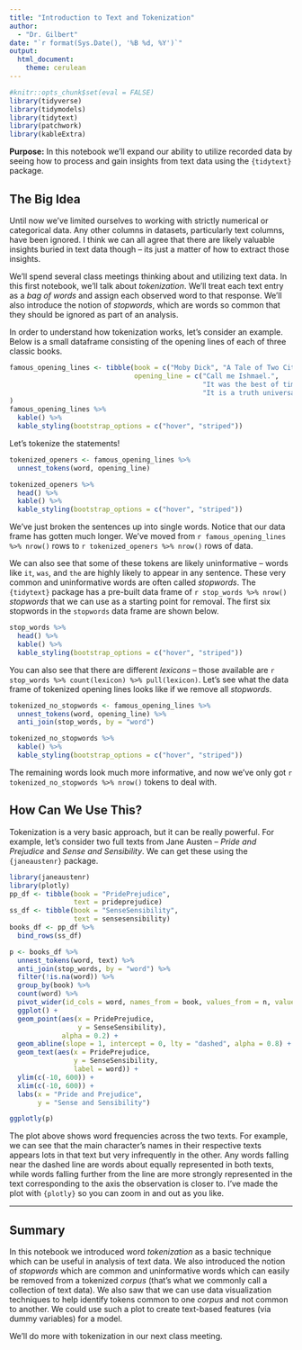 ```yaml
---
title: "Introduction to Text and Tokenization"
author: 
  - "Dr. Gilbert"
date: "`r format(Sys.Date(), '%B %d, %Y')`"
output: 
  html_document:
    theme: cerulean
---
```


```r
#knitr::opts_chunk$set(eval = FALSE)
library(tidyverse)
library(tidymodels)
library(tidytext)
library(patchwork)
library(kableExtra)
```

**Purpose:** In this notebook we'll expand our ability to utilize recorded data by seeing how to process and gain insights from text data using the `{tidytext}` package.

## The Big Idea

Until now we've limited ourselves to working with strictly numerical or categorical data. Any other columns in datasets, particularly text columns, have been ignored. I think we can all agree that there are likely valuable insights buried in text data though -- its just a matter of how to extract those insights.

We'll spend several class meetings thinking about and utilizing text data. In this first notebook, we'll talk about *tokenization*. We'll treat each text entry as a *bag of words* and assign each observed word to that response. We'll also introduce the notion of *stopwords*, which are words so common that they should be ignored as part of an analysis.

In order to understand how tokenization works, let's consider an example. Below is a small dataframe consisting of the opening lines of each of three classic books. 

```r
famous_opening_lines <- tibble(book = c("Moby Dick", "A Tale of Two Cities", "Pride and Prejudice"),
                               opening_line = c("Call me Ishmael.",
                                                "It was the best of times, it was the worst of times, it was the age of wisdom, it was the age of foolishness, it was the epoch of belief, it was the epoch of incredulity, it was the season of Light, it was the season of Darkness, it was the spring of hope, it was the winter of despair.",
                                                "It is a truth universally acknowledged, that a single man in possession of a good fortune, must be in want of a wife.")
)
famous_opening_lines %>%
  kable() %>%
  kable_styling(bootstrap_options = c("hover", "striped"))
```

Let's tokenize the statements!

```r
tokenized_openers <- famous_opening_lines %>%
  unnest_tokens(word, opening_line) 

tokenized_openers %>%
  head() %>%
  kable() %>%
  kable_styling(bootstrap_options = c("hover", "striped"))
```

We've just broken the sentences up into single words. Notice that our data frame has gotten much longer. We've moved from `r famous_opening_lines %>% nrow()` rows to `r tokenized_openers %>% nrow()` rows of data. 

We can also see that some of these tokens are likely uninformative -- words like `it`, `was`, and `the` are highly likely to appear in any sentence. These very common and uninformative words are often called *stopwords*. The `{tidytext}` package has a pre-built data frame of `r stop_words %>% nrow()` *stopwords* that we can use as a starting point for removal. The first six stopwords in the `stopwords` data frame are shown below.

```r
stop_words %>%
  head() %>%
  kable() %>%
  kable_styling(bootstrap_options = c("hover", "striped"))
```

You can also see that there are different *lexicons* -- those available are `r stop_words %>% count(lexicon) %>% pull(lexicon)`. Let's see what the data frame of tokenized opening lines looks like if we remove all *stopwords*.

```r
tokenized_no_stopwords <- famous_opening_lines %>%
  unnest_tokens(word, opening_line) %>%
  anti_join(stop_words, by = "word")

tokenized_no_stopwords %>%
  kable() %>%
  kable_styling(bootstrap_options = c("hover", "striped"))
```

The remaining words look much more informative, and now we've only got `r tokenized_no_stopwords %>% nrow()` tokens to deal with.

## How Can We Use This?

Tokenization is a very basic approach, but it can be really powerful. For example, let's consider two full texts from Jane Austen -- *Pride and Prejudice* and *Sense and Sensibility*. We can get these using the `{janeaustenr}` package.

```r
library(janeaustenr)
library(plotly)
pp_df <- tibble(book = "PridePrejudice",
                text = prideprejudice)
ss_df <- tibble(book = "SenseSensibility",
                text = sensesensibility)
books_df <- pp_df %>% 
  bind_rows(ss_df)

p <- books_df %>%
  unnest_tokens(word, text) %>%
  anti_join(stop_words, by = "word") %>%
  filter(!is.na(word)) %>%
  group_by(book) %>%
  count(word) %>%
  pivot_wider(id_cols = word, names_from = book, values_from = n, values_fill = 0) %>%
  ggplot() + 
  geom_point(aes(x = PridePrejudice,
                 y = SenseSensibility),
             alpha = 0.2) +
  geom_abline(slope = 1, intercept = 0, lty = "dashed", alpha = 0.8) +
  geom_text(aes(x = PridePrejudice,
                y = SenseSensibility,
                label = word)) +
  ylim(c(-10, 600)) + 
  xlim(c(-10, 600)) +
  labs(x = "Pride and Prejudice",
       y = "Sense and Sensibility")

ggplotly(p)
```

The plot above shows word frequencies across the two texts. For example, we can see that the main character's names in their respective texts appears lots in that text but very infrequently in the other. Any words falling near the dashed line are words about equally represented in both texts, while words falling further from the line are more strongly represented in the text corresponding to the axis the observation is closer to. I've made the plot with `{plotly}` so you can zoom in and out as you like.

***

## Summary

In this notebook we introduced word *tokenization* as a basic technique which can be useful in analysis of text data. We also introduced the notion of *stopwords* which are common and uninformative words which can easily be removed from a tokenized *corpus* (that's what we commonly call a collection of text data). We also saw that we can use data visualization techniques to help identify tokens common to one *corpus* and not common to another. We could use such a plot to create text-based features (via dummy variables) for a model.

We'll do more with tokenization in our next class meeting.